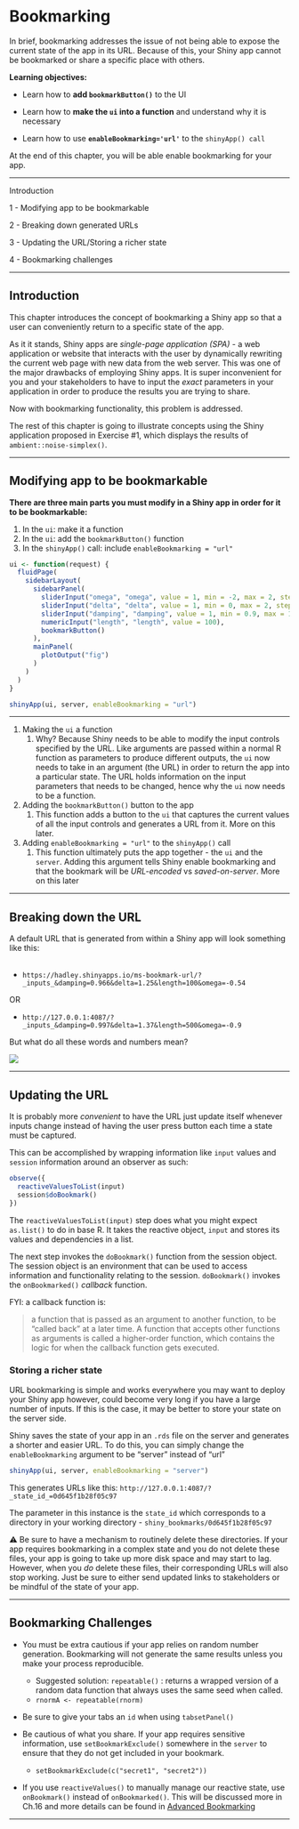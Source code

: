 # Bookmarking


In brief, bookmarking addresses the issue of not being able to expose the current state of the app in its URL. Because of this, your Shiny app cannot be bookmarked or share a specific place with others.

**Learning objectives:**

+ Learn how to **add `bookmarkButton()`** to the UI

+ Learn how to **make the `ui` into a function** and understand why it is necessary

+ Learn how to use **`enableBookmarking='url'`** to the `shinyApp() call`

At the end of this chapter, you will be able enable bookmarking for your app.

------------------------------------------------------

Introduction

1 - Modifying app to be bookmarkable 

2 - Breaking down generated URLs

3 - Updating the URL/Storing a richer state

4 - Bookmarking challenges

----------------------------------------------------------

## Introduction 

This chapter introduces the concept of bookmarking a Shiny app so that a user can conveniently return to a specific state of the app. 

As it it stands, Shiny apps are *single-page application (SPA)* - a web application or website that interacts with the user by dynamically rewriting the current web page with new data from the web server. This was one of the major drawbacks of employing Shiny apps. It is super inconvenient for you and your stakeholders to have to input the *exact* parameters in your application in order to produce the results you are trying to share. 

Now with bookmarking functionality, this problem is addressed.

The rest of this chapter is going to illustrate concepts using the Shiny application proposed in Exercise #1, which displays the results of `ambient::noise-simplex()`.

--------------------------------------------------------------

## Modifying app to be bookmarkable 

**There are three main parts you must modify in a Shiny app in order for it to be bookmarkable:**

1. In the `ui`: make it a function  
1. In the `ui`: add the `bookmarkButton()` function  
1. In the `shinyApp()` call: include `enableBookmarking = "url"` 

```r
ui <- function(request) {
  fluidPage(
    sidebarLayout(
      sidebarPanel(
        sliderInput("omega", "omega", value = 1, min = -2, max = 2, step = 0.01),
        sliderInput("delta", "delta", value = 1, min = 0, max = 2, step = 0.01),
        sliderInput("damping", "damping", value = 1, min = 0.9, max = 1, step = 0.001),
        numericInput("length", "length", value = 100),
        bookmarkButton()
      ),
      mainPanel(
        plotOutput("fig")
      )
    )
  )
}

shinyApp(ui, server, enableBookmarking = "url")
```

---------------------------------------

1. Making the `ui` a function  
    1. Why? Because Shiny needs to be able to modify the input controls specified by the URL. Like arguments are passed within a normal R function as parameters to produce different outputs, the `ui` now needs to take in an argument (the URL) in order to return the app into a particular state. The URL holds information on the input parameters that needs to be changed, hence why the `ui` now needs to be a function.

1. Adding the `bookmarkButton()` button to the app   
    1. This function adds a button to the `ui` that captures the current values of all the input controls and generates a URL from it. More on this later.

1. Adding `enableBookmarking = "url"` to the `shinyApp()` call
    1. This function ultimately puts the app together - the `ui` and the `server`. Adding this argument tells Shiny enable bookmarking and that the bookmark will be *URL-encoded* vs *saved-on-server*. More on this later  

-------------------------------------------

## Breaking down the URL


A default URL that is generated from within a Shiny app will look something like this:  
</br>

* `https://hadley.shinyapps.io/ms-bookmark-url/?_inputs_&damping=0.966&delta=1.25&length=100&omega=-0.54`

OR

* `http://127.0.0.1:4087/?_inputs_&damping=0.997&delta=1.37&length=500&omega=-0.9`

But what do all these words and numbers mean?

![](images/11-bookmarking/url.png)



-----------------------------------------

## Updating the URL

It is probably more *convenient* to have the URL just update itself whenever inputs change instead of having the user press button each time a state must be captured. 

This can be accomplished by wrapping information like `input` values and `session` information around an observer as such:


```r
observe({
  reactiveValuesToList(input)
  session$doBookmark()
})
```


The `reactiveValuesToList(input)` step does what you might expect `as.list()` to do in base R. It takes the reactive object, `input` and stores its values and dependencies in a list.

The next step invokes the `doBookmark()` function from the session object. The session object is an environment that can be used to access information and functionality relating to the session. `doBookmark()` invokes the `onBookmarked()` *callback* function.

FYI: a callback function is: 

> a function that is passed as an argument to another function, to be “called back” at a later time. A function that accepts other functions as arguments is called a higher-order function, which contains the logic for when the callback function gets executed.


### Storing a richer state

URL bookmarking is simple and works everywhere you may want to deploy your Shiny app however, could become very long if you have a large number of inputs. If this is the case, it may be better to store your state on the server side.

Shiny saves the state of your app in an `.rds` file on the server and generates a shorter and easier URL. To do this, you can simply change the `enableBookmarking` argument to be "server" instead of "url"

```r
shinyApp(ui, server, enableBookmarking = "server")

```

This generates URLs like this: `http://127.0.0.1:4087/?_state_id_=0d645f1b28f05c97` 

The parameter in this instance is the `state_id` which corresponds to a directory in your working directory - `shiny_bookmarks/0d645f1b28f05c97`

⚠️ Be sure to have a mechanism to routinely delete these directories. If your app requires bookmarking in a complex state and you do not delete these files, your app is going to take up more disk space and may start to lag. However, when you *do* delete these files, their corresponding URLs will also stop working. Just be sure to either send updated links to stakeholders or be mindful of the state of your app.

-------------------------------------------------------------------

## Bookmarking Challenges

- You must be extra cautious if your app relies on random number generation. Bookmarking will not generate the same results unless you make your process reproducible.  
  - Suggested solution: `repeatable()` : returns a wrapped version of a random data function that always uses the same seed when called.  
  - `rnormA <- repeatable(rnorm)`
  
- Be sure to give your tabs an `id` when using `tabsetPanel()`

- Be cautious of what you share. If your app requires sensitive information, use `setBookmarkExclude()` somewhere in the `server` to ensure that they do not get included in your bookmark.  
  - `setBookmarkExclude(c("secret1", "secret2"))`
  
- If you use `reactiveValues()` to manually manage our reactive state, use `onBookmark()` instead of `onBookmarked()`. This will be discussed more in Ch.16 and more details can be found in [Advanced Bookmarking](https://shiny.rstudio.com/articles/advanced-bookmarking.html)


----------------------------------------------------------------------

















